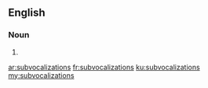 ==English==

===Noun===
{{head|en|plural}}

# {{plural of|subvocalization|lang=en|nocat=1}}

[[ar:subvocalizations]]
[[fr:subvocalizations]]
[[ku:subvocalizations]]
[[my:subvocalizations]]